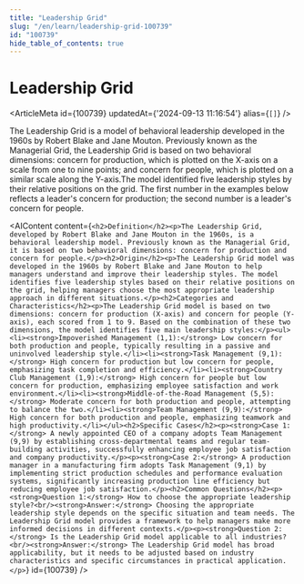 ```yaml
---
title: "Leadership Grid"
slug: "/en/learn/leadership-grid-100739"
id: "100739"
hide_table_of_contents: true
---
```



# Leadership Grid

<ArticleMeta id={100739} updatedAt={'2024-09-13 11:16:54'} alias={`[]`} />
<div className='border-solid border-b border-t-0 my-4 border-[var(--ifm-color-gray-300)]' />

The Leadership Grid is a model of behavioral leadership developed in the 1960s by Robert Blake and Jane Mouton. Previously known as the Managerial Grid, the Leadership Grid is based on two behavioral dimensions: concern for production, which is plotted on the X-axis on a scale from one to nine points; and concern for people, which is plotted on a similar scale along the Y-axis.The model identified five leadership styles by their relative positions on the grid. The first number in the examples below reflects a leader's concern for production; the second number is a leader's concern for people.

<AIContent content={`<h2>Definition</h2><p>The Leadership Grid, developed by Robert Blake and Jane Mouton in the 1960s, is a behavioral leadership model. Previously known as the Managerial Grid, it is based on two behavioral dimensions: concern for production and concern for people.</p><h2>Origin</h2><p>The Leadership Grid model was developed in the 1960s by Robert Blake and Jane Mouton to help managers understand and improve their leadership styles. The model identifies five leadership styles based on their relative positions on the grid, helping managers choose the most appropriate leadership approach in different situations.</p><h2>Categories and Characteristics</h2><p>The Leadership Grid model is based on two dimensions: concern for production (X-axis) and concern for people (Y-axis), each scored from 1 to 9. Based on the combination of these two dimensions, the model identifies five main leadership styles:</p><ul><li><strong>Impoverished Management (1,1):</strong> Low concern for both production and people, typically resulting in a passive and uninvolved leadership style.</li><li><strong>Task Management (9,1):</strong> High concern for production but low concern for people, emphasizing task completion and efficiency.</li><li><strong>Country Club Management (1,9):</strong> High concern for people but low concern for production, emphasizing employee satisfaction and work environment.</li><li><strong>Middle-of-the-Road Management (5,5):</strong> Moderate concern for both production and people, attempting to balance the two.</li><li><strong>Team Management (9,9):</strong> High concern for both production and people, emphasizing teamwork and high productivity.</li></ul><h2>Specific Cases</h2><p><strong>Case 1:</strong> A newly appointed CEO of a company adopts Team Management (9,9) by establishing cross-departmental teams and regular team-building activities, successfully enhancing employee job satisfaction and company productivity.</p><p><strong>Case 2:</strong> A production manager in a manufacturing firm adopts Task Management (9,1) by implementing strict production schedules and performance evaluation systems, significantly increasing production line efficiency but reducing employee job satisfaction.</p><h2>Common Questions</h2><p><strong>Question 1:</strong> How to choose the appropriate leadership style?<br/><strong>Answer:</strong> Choosing the appropriate leadership style depends on the specific situation and team needs. The Leadership Grid model provides a framework to help managers make more informed decisions in different contexts.</p><p><strong>Question 2:</strong> Is the Leadership Grid model applicable to all industries?<br/><strong>Answer:</strong> The Leadership Grid model has broad applicability, but it needs to be adjusted based on industry characteristics and specific circumstances in practical application.</p>`} id={100739} />
